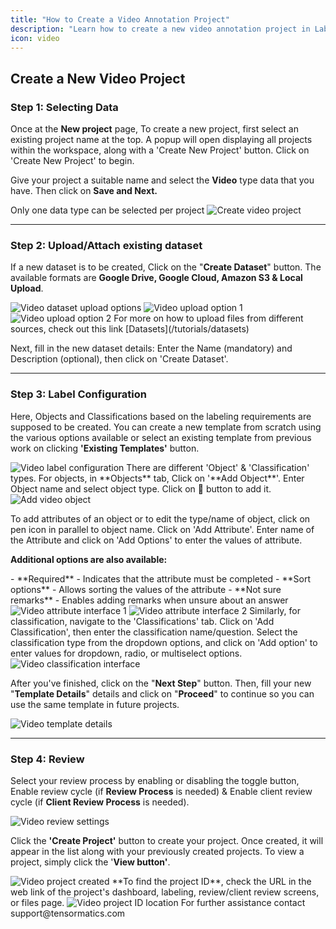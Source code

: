 ```yaml
---
title: "How to Create a Video Annotation Project"
description: "Learn how to create a new video annotation project in Labellerr with step-by-step instructions."
icon: video
---
```


## Create a New Video Project

### Step 1: Selecting Data

Once at the **New project** page, To create a new project, first select an existing project name at the top. A popup will open displaying all projects within the workspace, along with a 'Create New Project' button. Click on 'Create New Project' to begin.

Give your project a suitable name and select the **Video** type data that you have. Then click on **Save and Next.**

<Warning>
Only one data type can be selected per project
</Warning>

<Frame>
  <img src="https://d24lr4zqs1tgqh.cloudfront.net/4aa27c59-7b93-4c53-9176-9de29d7ddf33.jpg" alt="Create video project" />
</Frame>

---

### Step 2: Upload/Attach existing dataset

If a new dataset is to be created, Click on the "**Create Dataset**" button. The available formats are **Google Drive, Google Cloud, Amazon S3 & Local Upload**.

<Frame>
  <img src="https://d24lr4zqs1tgqh.cloudfront.net/9e60a2a5-726f-4274-a8c8-b5d2a971239d.jpg" alt="Video dataset upload options" />
</Frame>

<CardGroup cols={2}>
  <Card>
    <Frame>
      <img src="https://d24lr4zqs1tgqh.cloudfront.net/b3633395-6b61-45dc-af82-e3ed148c1f4b.jpg" alt="Video upload option 1" />
    </Frame>
  </Card>
  <Card>
    <Frame>
      <img src="https://d24lr4zqs1tgqh.cloudfront.net/0564da5b-9f52-4f2e-be95-20feec506c7a.jpg" alt="Video upload option 2" />
    </Frame>
  </Card>
</CardGroup>

<Tip>
For more on how to upload files from different sources, check out this link [Datasets](/tutorials/datasets)
</Tip>

Next, fill in the new dataset details: Enter the Name (mandatory) and Description (optional), then click on 'Create Dataset'.

---

### Step 3: Label Configuration

Here, Objects and Classifications based on the labeling requirements are supposed to be created. You can create a new template from scratch using the various options available or select an existing template from previous work on clicking **'Existing Templates'** button.

<Frame>
  <img src="https://d24lr4zqs1tgqh.cloudfront.net/1681645b-1284-41dc-8b93-de55446166e5.jpg" alt="Video label configuration" />
</Frame>

<Tip>
There are different 'Object' & 'Classification' types. For objects, in **Objects** tab, Click on '**Add Object**'. Enter Object name and select object type. Click on 💾 button to add it.
</Tip>

<Frame>
  <img src="https://d24lr4zqs1tgqh.cloudfront.net/e9833ca6-3a96-448f-840c-29a18a38ceb2.jpg" alt="Add video object" />
</Frame>

To add attributes of an object or to edit the type/name of object, click on pen icon in parallel to object name. Click on 'Add Attribute'. Enter name of the Attribute and click on 'Add Options' to enter the values of attribute.

**Additional options are also available:**

<Info>
- **Required** - Indicates that the attribute must be completed
- **Sort options** - Allows sorting the values of the attribute  
- **Not sure remarks** - Enables adding remarks when unsure about an answer
</Info>

<CardGroup cols={2}>
  <Card>
    <Frame>
      <img src="https://d24lr4zqs1tgqh.cloudfront.net/d586174f-abda-4c82-8815-771fa9cf789b.jpg" alt="Video attribute interface 1" />
    </Frame>
  </Card>
  <Card>
    <Frame>
      <img src="https://d24lr4zqs1tgqh.cloudfront.net/4fa0c188-5be9-48a3-986a-74636a89c350.jpg" alt="Video attribute interface 2" />
    </Frame>
  </Card>
</CardGroup>

<Tip>
Similarly, for classification, navigate to the 'Classifications' tab. Click on 'Add Classification', then enter the classification name/question. Select the classification type from the dropdown options, and click on 'Add option' to enter values for dropdown, radio, or multiselect options.
</Tip>

<Frame>
  <img src="https://d24lr4zqs1tgqh.cloudfront.net/0d29a6ce-58e5-4c8a-ae92-cce28bb3e7a1.jpg" alt="Video classification interface" />
</Frame>

After you've finished, click on the "**Next Step**" button. Then, fill your new "**Template Details**" details and click on "**Proceed**" to continue so you can use the same template in future projects.

<Frame>
  <img src="https://d24lr4zqs1tgqh.cloudfront.net/75928583-0419-4aab-9318-2555af9c5d9b.jpg" alt="Video template details" />
</Frame>

---

### Step 4: Review

Select your review process by enabling or disabling the toggle button, Enable review cycle (if **Review Process** is needed) & Enable client review cycle (if **Client Review Process** is needed).

<Frame>
  <img src="https://d24lr4zqs1tgqh.cloudfront.net/70cd33f1-42b2-4c8c-a52b-1ded7e472243.jpg" alt="Video review settings" />
</Frame>

Click the **'Create Project'** button to create your project. Once created, it will appear in the list along with your previously created projects. To view a project, simply click the '**View button'**.

<Frame>
  <img src="https://d24lr4zqs1tgqh.cloudfront.net/c8f4648a-65b7-401d-9633-6546055a2886.jpg" alt="Video project created" />
</Frame>

<Info>
**To find the project ID**, check the URL in the web link of the project's dashboard, labeling, review/client review screens, or files page.
</Info>

<Frame>
  <img src="https://d24lr4zqs1tgqh.cloudfront.net/e10cdc7b-af9e-46e9-a670-f3c2b829ac5c.jpg" alt="Video project ID location" />
</Frame>

<Note>
For further assistance contact support@tensormatics.com
</Note>
